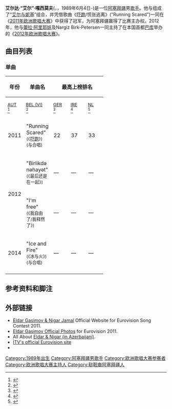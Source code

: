 {{Infobox musical artist
| image              = Eldar Gasimov at the ESC2013 cropped.jpg
| name               = 艾尔达·嘎西莫夫<br>(Eldar Qasımov)
| image_size         = 
| caption            = 2013
| background         = solo_singer
| birth_name         = 艾尔达·嘎西莫夫（Eldar Gasimov）
| alias              = 艾尔(Ell)
| birth_date         = {{birth date and age|df=y|1989|6|4}}
| birth_place        = [[苏联|苏联]][[阿塞拜疆苏维埃社会主义共和国|阿塞拜疆]][[巴库|巴库]]
| instrument         = 
| genre              = [[流行音乐|流行]]，[[R&B|R&B]]，[[放克爵士乐|放克爵士]]
| occupation         = [[歌手|歌手]]
| associated_acts    = “[[艾尔与妮基|艾尔与妮基]]”组合
| years_active       = 2010-现今
| label              = 
| website            = [https://web.archive.org/web/20110423182055/http://eldarnigar.eurovisiontalents.com/ Eldar Qasimov]
}}

'''艾尔达·“艾尔”·嘎西莫夫'''({{lang-en|'''Eldar "Ell" Gasimov'''}}，{{lang-az|'''Eldar Qasımov'''}}，1989年6月4日-)是一位[[阿塞拜疆|阿塞拜疆]]男[[歌手|歌手]]。他与{{link-en|妮嘎·贾玛尔|Nigar Jamali}}组成了“[[艾尔与妮基|艾尔与妮基]]”组合，并凭借歌曲《[[吓跑_(歌曲)|吓跑]]/慌张逃离》("Running Scared")一同在《[[2011年欧洲歌唱大赛|2011年欧洲歌唱大赛]]》中获得了冠军，为阿塞拜疆赢得了比赛主办权。2012年，他与[[蕾拉·阿里耶娃|蕾拉·阿里耶娃]]及Nargiz Birk-Petersen一同主持了在本国首都[[巴库|巴库]]举办的《[[2012年欧洲歌唱大赛|2012年欧洲歌唱大赛]]》。

== 曲目列表 ==

=== 单曲 ===
{| class="wikitable plainrowheaders" style="text-align:center;"
|-
! scope="col" rowspan="2"| 年份
! scope="col" rowspan="2"| 单曲名
! scope="col" colspan="10"| 最高上榜排名
! scope="col" rowspan="2"| 认证
! scope="col" rowspan="2"| 所属专辑
|-
! scope="col" style="width:3em;font-size:85%;"| [[Ö3单曲榜|AUT]]<br/><ref>{{cite web|title=Running Scared|url=http://www.austriancharts.at/showitem.asp?interpret=Ell%2FNikki&titel=Running+Scared&cat=s|work=Peak Chart Position|publisher=[[Ö3单曲榜|Ö3单曲榜]]|accessdate=8 June 2012}}</ref>

! scope="col" style="width:3em;font-size:85%;"| [[比利时极上音乐榜50强|BEL (Vl)]]<br/><ref>{{cite web|title=Running Scared|url=http://www.ultratop.be/nl/showitem.asp?interpret=Ell%2FNikki&titel=Running+Scared&cat=s|work=Peak Chart Position|publisher=[[比利时极上音乐榜50强|比利时极上音乐榜50强]]|accessdate=8 June 2012}}</ref>

! scope="col" style="width:3em;font-size:85%;"| [[GfK娱乐榜单|GER]]<br/><ref>{{cite web|title=Running Scared|url=http://www.officialcharts.de/song.asp?artist=Ell%2FNikki&title=Running+Scared&cat=s&country=de|work=Peak Chart Position|publisher=[[GfK娱乐榜单|Media Control Charts]]|accessdate=8 June 2012}}</ref>

! scope="col" style="width:3em;font-size:85%;"| [[爱尔兰单曲榜|IRE]]<br/><ref>{{cite web|title=Running Scared|url=http://www.chart-track.co.uk/index.jsp?c=p%2Fmusicvideo%2Fmusic%2Farchive%2Findex_test.jsp&ct=240001&arch=t&lyr=2011&year=2011&week=20|work=Peak Chart Position|publisher=[[爱尔兰单曲榜|爱尔兰单曲榜]]|accessdate=8 June 2012|archive-url=https://www.webcitation.org/69Yn8mljA?url=http://www.chart-track.co.uk/index.jsp?c=p%2Fmusicvideo%2Fmusic%2Farchive%2Findex_test.jsp|archive-date=2012-07-31|dead-url=yes}}</ref>

! scope="col" style="width:3em;font-size:85%;"| [[荷兰百强单曲榜|NL]]<br/><ref>{{cite web|title=Running Scared|url=http://www.dutchcharts.nl/showitem.asp?interpret=Ell%2FNikki&titel=Running+Scared&cat=s|work=Peak Chart Position|publisher=[[荷兰百强单曲榜|荷兰百强单曲榜]]|accessdate=8 June 2012}}</ref>

! scope="col" style="width:3em;font-size:85%;"| {{link-en|罗马尼亚百强榜|Romanian Top 100|ROM}}<br/><ref>{{cite web|title=Running Scared|url=http://www.kissfm.ro/emisiuni/30/Romanian-Top-100.html|work=Peak Chart Position|publisher={{link-en|罗马尼亚百强榜|Romanian Top 100}}|accessdate=8 June 2012|archive-url=https://web.archive.org/web/20120128050335/http://www.kissfm.ro/emisiuni/30/Romanian-Top-100.html|archive-date=2012-01-28|dead-url=yes}}</ref>

! scope="col" style="width:3em;font-size:85%;"| {{link-en|俄罗斯音乐榜|Russian Music Charts|RUS}}<br/><ref>{{cite web|title=Running Scared|url=http://lenta.ru/articles/2011/06/17/chart/|work=Peak Chart Position|publisher={{link-en|俄罗斯音乐榜|Russian Music Charts}}|accessdate=8 June 2012|archive-date=2016-03-05|archive-url=https://web.archive.org/web/20160305193026/https://lenta.ru/articles/2011/06/17/chart/|dead-url=no}}</ref>

! scope="col" style="width:3em;font-size:85%;"| [[国际唱片业协会|国际唱片业协会]]<br/><ref>{{cite web|title=Running Scared|url=http://www.ifpicr.cz/hitparadask/index.php?a=titul&hitparada=18&titul=146524&sec=a79717a3d15b68a2325382c36f2d5678|work=Peak Chart Position|publisher=[[国际唱片业协会|国际唱片业协会]]|accessdate=8 June 2012|archive-date=2016-03-03|archive-url=https://web.archive.org/web/20160303201610/http://www.ifpicr.cz/hitparadask/index.php?a=titul&hitparada=18&titul=146524&sec=a79717a3d15b68a2325382c36f2d5678|dead-url=no}}</ref>

! scope="col" style="width:3em;font-size:85%;"| [[Swiss_Hitparade|SUI]]<br/><ref>{{cite web|title=Running Scared|url=http://www.swisscharts.com/showitem.asp?interpret=Ell%2FNikki&titel=Running+Scared&cat=s|work=Peak Chart Position|publisher=[[Swiss_Hitparade|Swiss Hitparade]]|accessdate=8 June 2012}}</ref>

! scope="col" style="width:3em;font-size:85%;"| [[英国单曲榜|UK]]<br><ref>{{cite web|title=Running Scared|url=http://www.officialcharts.com/artist/_/ell%20%26%20nikki/|work=Peak Chart Position|publisher=[[英国单曲榜|英国单曲榜]]|accessdate=8 June 2012}}</ref> 
|-
| 2011
! scope="row"| "Running Scared"<br><small>(《[[吓跑_(歌曲)|吓跑]]》)<br>(与{{link-en|妮嘎·贾玛尔|Nigar Jamali}}合唱)</small>
| 22 || 37 || 33 || 41 || 59 || 99 || 1 || 50 || 11 || 61
| —
| 《2012年欧洲歌唱大赛》<br>参赛歌曲集
|-
|rowspan="2"| 2012
! scope="row"| "Birlikdə nəhayət"<br><small>(《最后还是在一起》)</small>
| — || — || — || — || — || — || — || — || — || —
| —
| —
|-
! scope="row"| "I'm free"<br><small>(《我自由了/我释然了》)</small>
| — || — || — || — || — || — || — || — || — || —
| —
| —
|-
| 2014
! scope="row"| "Ice and Fire"<br><small>(《冰与火》)<br>(与{{link-uk|兹拉塔·欧格涅维奇|Zlata Ognevich}}合唱)</small>
| — || — || — || — || — || — || — || — || — || —
| —
| —
|-
|}

== 参考资料和脚注 ==
{{Reflist|30em}}

== 外部链接 ==
*[https://web.archive.org/web/20110423182055/http://eldarnigar.eurovisiontalents.com/ Eldar Gasimov & Nigar Jamal] Official Website for Eurovision Song Contest 2011.
*[https://web.archive.org/web/20131007041843/http://eldarnigar.eurovisiontalents.com/gallery/ Eldar Gasimov Official Photos] for Eurovision 2011.
*All About [https://web.archive.org/web/20131105204604/http://eldarnigar.eurovisiontalents.com/biography/eldar-v-nigar-h-r-ey-mumkundur Eldar & Nigar (in Azerbaijani)].
*[https://web.archive.org/web/20110215033715/http://en.itv.az/eurovision_song_contest_2011/index.1.html İTV's official Eurovision site]
*{{Commons category inline|Eldar Gasimov}}

{{DEFAULTSORT:Gasimov, Eldar}}

[[Category:1989年出生|Category:1989年出生]]
[[Category:阿塞拜疆男歌手|Category:阿塞拜疆男歌手]]
[[Category:欧洲歌唱大赛参赛者|Category:欧洲歌唱大赛参赛者]]
[[Category:欧洲歌唱大赛主持人|Category:欧洲歌唱大赛主持人]]
[[Category:鞑靼裔阿塞拜疆人|Category:鞑靼裔阿塞拜疆人]]